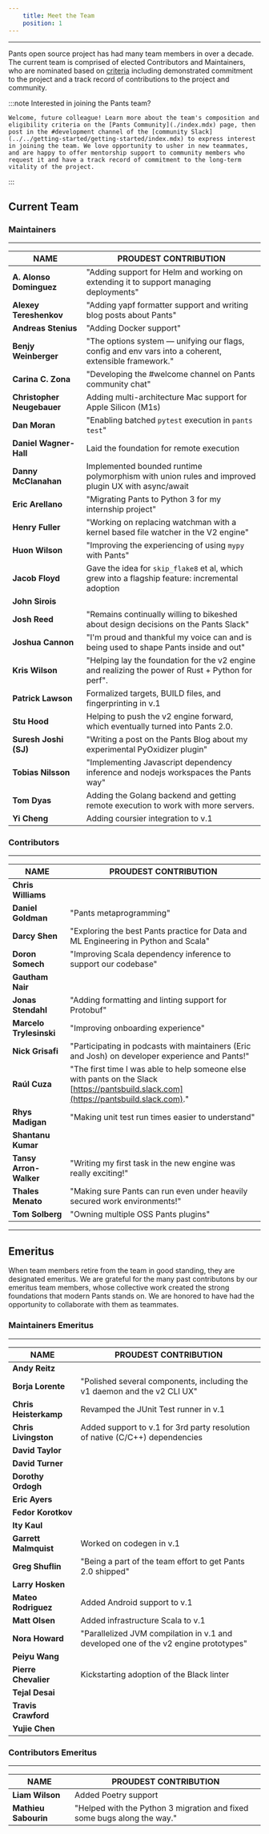 ```yaml
---
    title: Meet the Team
    position: 1
---
```


---

Pants open source project has had many team members in over a decade. The current team is comprised of elected Contributors and Maintainers, who are nominated based on [criteria](./index.mdx#how-is-the-community-structured) including demonstrated commitment to the project and a track record of contributions to the project and community.

:::note Interested in joining the Pants team?

    Welcome, future colleague! Learn more about the team's composition and eligibility criteria on the [Pants Community](./index.mdx) page, then post in the #development channel of the [community Slack](../../getting-started/getting-started/index.mdx) to express interest in joining the team. We love opportunity to usher in new teammates, and are happy to offer mentorship support to community members who request it and have a track record of commitment to the long-term vitality of the project.

:::

## Current Team

### Maintainers

---

| **NAME**                   | **PROUDEST CONTRIBUTION**                                                                             |
| -------------------------- | ----------------------------------------------------------------------------------------------------- |
| **A. Alonso Dominguez**    | "Adding support for Helm and working on extending it to support managing deployments"                 |
| **Alexey Tereshenkov**     | "Adding yapf formatter support and writing blog posts about Pants"                                    |
| **Andreas Stenius**        | "Adding Docker support"                                                                               |
| **Benjy Weinberger**       | "The options system — unifying our flags, config and env vars into a coherent, extensible framework." |
| **Carina C. Zona**         | "Developing the #welcome channel on Pants community chat"                                             |
| **Christopher Neugebauer** | Adding multi-architecture Mac support for Apple Silicon (M1s)                                         |
| **Dan Moran**              | "Enabling batched `pytest` execution in `pants test`"                                                 |
| **Daniel Wagner-Hall**     | Laid the foundation for remote execution                                                              |
| **Danny McClanahan**       | Implemented bounded runtime polymorphism with union rules and improved plugin UX with async/await     |
| **Eric Arellano**          | "Migrating Pants to Python 3 for my internship project"                                               |
| **Henry Fuller**           | "Working on replacing watchman with a kernel based file watcher in the V2 engine"                     |
| **Huon Wilson**            | "Improving the experiencing of using `mypy` with Pants"                                               |
| **Jacob Floyd**            | Gave the idea for `skip_flake8` et al, which grew into a flagship feature: incremental adoption       |
| **John Sirois**            |                                                                                                       |
| **Josh Reed**              | "Remains continually willing to bikeshed about design decisions on the Pants Slack"                   |
| **Joshua Cannon**          | "I'm proud and thankful my voice can and is being used to shape Pants inside and out"                 |
| **Kris Wilson**            | "Helping lay the foundation for the v2 engine and realizing the power of Rust + Python for perf".     |
| **Patrick Lawson**         | Formalized targets, BUILD files, and fingerprinting in v.1                                            |
| **Stu Hood**               | Helping to push the v2 engine forward, which eventually turned into Pants 2.0.                        |
| **Suresh Joshi (SJ)**      | "Writing a post on the Pants Blog about my experimental PyOxidizer plugin"                            |
| **Tobias Nilsson**         | "Implementing Javascript dependency inference and nodejs workspaces the Pants way"                    |
| **Tom Dyas**               | Adding the Golang backend and getting remote execution to work with more servers.                     |
| **Yi Cheng**               | Adding coursier integration to v.1                                                                    |

### Contributors

---

| **NAME**                | **PROUDEST CONTRIBUTION**                                                                                                              |
| ----------------------- | -------------------------------------------------------------------------------------------------------------------------------------- |
| **Chris Williams**      |                                                                                                                                        |
| **Daniel Goldman**      | "Pants metaprogramming"                                                                                                                |
| **Darcy Shen**          | "Exploring the best Pants practice for Data and ML Engineering in Python and Scala"                                                    |
| **Doron Somech**        | "Improving Scala dependency inference to support our codebase"                                                                         |
| **Gautham Nair**        |                                                                                                                                        |
| **Jonas Stendahl**      | "Adding formatting and linting support for Protobuf"                                                                                   |
| **Marcelo Trylesinski** | "Improving onboarding experience"                                                                                                      |
| **Nick Grisafi**        | "Participating in podcasts with maintainers (Eric and Josh) on developer experience and Pants!"                                        |
| **Raúl Cuza**           | "The first time I was able to help someone else with pants on the Slack [https://pantsbuild.slack.com](https://pantsbuild.slack.com)." |
| **Rhys Madigan**        | "Making unit test run times easier to understand"                                                                                      |
| **Shantanu Kumar**      |                                                                                                                                        |
| **Tansy Arron-Walker**  | "Writing my first task in the new engine was really exciting!"                                                                         |
| **Thales Menato**       | "Making sure Pants can run even under heavily secured work environments!"                                                              |
| **Tom Solberg**         | "Owning multiple OSS Pants plugins"                                                                                                    |

---

## Emeritus

When team members retire from the team in good standing, they are designated emeritus. We are grateful for the many past contributons by our emeritus team members, whose collective work created the strong foundations that modern Pants stands on. We are honored to have had the opportunity to collaborate with them as teammates.

### Maintainers Emeritus

---

| **NAME**              | **PROUDEST CONTRIBUTION**                                                           |
| --------------------- | ----------------------------------------------------------------------------------- |
| **Andy Reitz**        |                                                                                     |
| **Borja Lorente**     | "Polished several components, including the v1 daemon and the v2 CLI UX"            |
| **Chris Heisterkamp** | Revamped the JUnit Test runner in v.1                                               |
| **Chris Livingston**  | Added support to v.1 for 3rd party resolution of native (C/C++) dependencies        |
| **David Taylor**      |                                                                                     |
| **David Turner**      |                                                                                     |
| **Dorothy Ordogh**    |                                                                                     |
| **Eric Ayers**        |                                                                                     |
| **Fedor Korotkov**    |                                                                                     |
| **Ity Kaul**          |                                                                                     |
| **Garrett Malmquist** | Worked on codegen in v.1                                                            |
| **Greg Shuflin**      | "Being a part of the team effort to get Pants 2.0 shipped"                          |
| **Larry Hosken**      |                                                                                     |
| **Mateo Rodriguez**   | Added Android support to v.1                                                        |
| **Matt Olsen**        | Added infrastructure Scala to v.1                                                   |
| **Nora Howard**       | "Parallelized JVM compilation in v.1 and developed one of the v2 engine prototypes" |
| **Peiyu Wang**        |                                                                                     |
| **Pierre Chevalier**  | Kickstarting adoption of the Black linter                                           |
| **Tejal Desai**       |                                                                                     |
| **Travis Crawford**   |                                                                                     |
| **Yujie Chen**        |                                                                                     |

### Contributors Emeritus

---

| **NAME**             | **PROUDEST CONTRIBUTION**                                               |
| -------------------- | ----------------------------------------------------------------------- |
| **Liam Wilson**      | Added Poetry support                                                    |
| **Mathieu Sabourin** | "Helped with the Python 3 migration and fixed some bugs along the way." |
